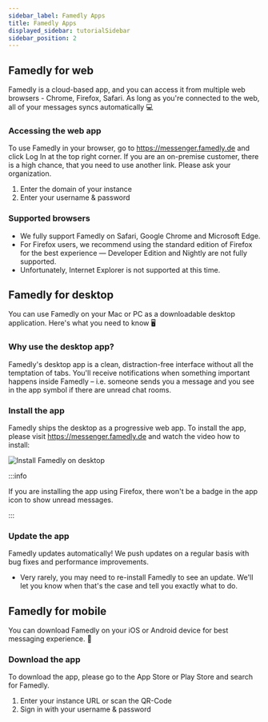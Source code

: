 ```yaml
---
sidebar_label: Famedly Apps
title: Famedly Apps
displayed_sidebar: tutorialSidebar
sidebar_position: 2
---
```


## Famedly for web

Famedly is a cloud-based app, and you can access it from multiple web browsers - Chrome, Firefox, Safari. As long as you're connected to the web, all of your messages syncs automatically 💻

### Accessing the web app

To use Famedly in your browser, go to https://messenger.famedly.de and click Log In at the top right corner. If you are an on-premise customer, there is a high chance, that you need to use another link. Please ask your organization.

1. Enter the domain of your instance
2. Enter your username & password

### Supported browsers

- We fully support Famedly on Safari, Google Chrome and Microsoft Edge.
- For Firefox users, we recommend using the standard edition of Firefox for the best experience — Developer Edition and Nightly are not fully supported.
- Unfortunately, Internet Explorer is not supported at this time.

## Famedly for desktop

You can use Famedly on your Mac or PC as a downloadable desktop application. Here's what you need to know 🖥️

### Why use the desktop app?

Famedly's desktop app is a clean, distraction-free interface without all the temptation of tabs. You'll receive notifications when something important happens inside Famedly – i.e. someone sends you a message and you see in the app symbol if there are unread chat rooms.

### Install the app

Famedly ships the desktop as a progressive web app. To install the app, please visit https://messenger.famedly.de and watch the video how to install:

![Install Famedly on desktop](/img/install-famedly.gif)

:::info

If you are installing the app using Firefox, there won't be a badge in the app icon to show unread messages.

:::

### Update the app

Famedly updates automatically! We push updates on a regular basis with bug fixes and performance improvements.
- Very rarely, you may need to re-install Famedly to see an update. We'll let you know when that's the case and tell you exactly what to do.

## Famedly for mobile

You can download Famedly on your iOS or Android device for best messaging experience. 🤳

### Download the app

To download the app, please go to the App Store or Play Store and search for Famedly.

1. Enter your instance URL or scan the QR-Code
2. Sign in with your username & password